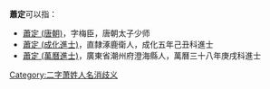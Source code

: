 '''蕭定'''可以指：
* [[蕭定_(唐朝)|蕭定 (唐朝)]]，字梅臣，唐朝太子少师
* [[蕭定_(成化進士)|蕭定 (成化進士)]]，直隸涿鹿衛人，成化五年己丑科進士
* [[蕭定_(萬曆進士)|蕭定 (萬曆進士)]]，廣東省潮州府澄海縣人，萬曆三十八年庚戌科進士

{{disambig}}

[[Category:二字萧姓人名消歧义|Category:二字萧姓人名消歧义]]